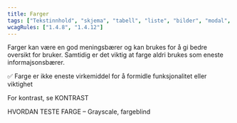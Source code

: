 ```yaml
---
title: Farger
tags: ["Tekstinnhold", "skjema", "tabell", "liste", "bilder", "modal", "innlogging", "navigasjon", "animasjon"]
wcagRules: ["1.4.8", "1.4.12"]
---
```


Farger kan være en god meningsbærer og kan brukes for å gi bedre oversikt for bruker. Samtidig er det viktig at farge aldri brukes som eneste informajsonsbærer.

✅ Farge er ikke eneste virkemiddel for å formidle funksjonalitet eller viktighet

For kontrast, se KONTRAST

HVORDAN TESTE FARGE – Grayscale, fargeblind
